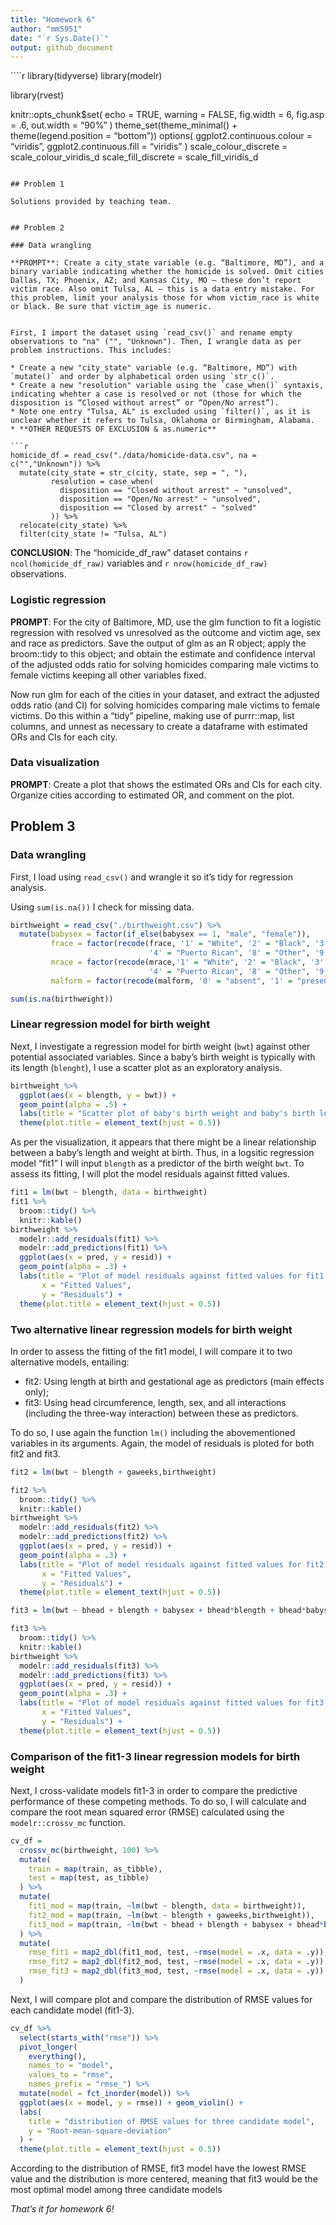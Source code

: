 ```yaml
---
title: "Homework 6"
author: "mm5951"
date: "`r Sys.Date()`"
output: github_document
---
```


````r
library(tidyverse)
library(modelr)

library(rvest)

knitr::opts_chunk$set(
	echo = TRUE,
	warning = FALSE,
  fig.width = 6,
  fig.asp = .6,
  out.width = "90%"
)
theme_set(theme_minimal() + theme(legend.position = "bottom"))
options(
  ggplot2.continuous.colour = "viridis",
  ggplot2.continuous.fill = "viridis"
)
scale_colour_discrete = scale_colour_viridis_d
scale_fill_discrete = scale_fill_viridis_d
```

## Problem 1

Solutions provided by teaching team.


## Problem 2

### Data wrangling  

**PROMPT**: Create a city_state variable (e.g. “Baltimore, MD”), and a binary variable indicating whether the homicide is solved. Omit cities Dallas, TX; Phoenix, AZ; and Kansas City, MO – these don’t report victim race. Also omit Tulsa, AL – this is a data entry mistake. For this problem, limit your analysis those for whom victim_race is white or black. Be sure that victim_age is numeric.


First, I import the dataset using `read_csv()` and rename empty observations to "na" ("", "Unknown"). Then, I wrangle data as per problem instructions. This includes:

* Create a new "city_state" variable (e.g. “Baltimore, MD”) with `mutate()` and order by alphabetical orden using `str_c()`.
* Create a new "resolution" variable using the `case_when()` syntaxis, indicating whehter a case is resolved or not (those for which the disposition is “Closed without arrest” or “Open/No arrest”).
* Note one entry "Tulsa, AL" is excluded using `filter()`, as it is unclear whether it refers to Tulsa, Oklahoma or Birmingham, Alabama.
* **OTHER REQUESTS OF EXCLUSION & as.numeric**

```r
homicide_df = read_csv("./data/homicide-data.csv", na = c("","Unknown")) %>% 
  mutate(city_state = str_c(city, state, sep = ", "),
         resolution = case_when(
           disposition == "Closed without arrest" ~ "unsolved",
           disposition == "Open/No arrest" ~ "unsolved",
           disposition == "Closed by arrest" ~ "solved"
         )) %>% 
  relocate(city_state) %>% 
  filter(city_state != "Tulsa, AL")
```

**CONCLUSION**: The "homicide_df_raw" dataset contains `r ncol(homicide_df_raw)` variables and `r nrow(homicide_df_raw)` observations. 

### Logistic regression 

**PROMPT**: For the city of Baltimore, MD, use the glm function to fit a logistic regression with resolved vs unresolved as the outcome and victim age, sex and race as predictors. Save the output of glm as an R object; apply the broom::tidy to this object; and obtain the estimate and confidence interval of the adjusted odds ratio for solving homicides comparing male victims to female victims keeping all other variables fixed.

Now run glm for each of the cities in your dataset, and extract the adjusted odds ratio (and CI) for solving homicides comparing male victims to female victims. Do this within a “tidy” pipeline, making use of purrr::map, list columns, and unnest as necessary to create a dataframe with estimated ORs and CIs for each city.


### Data visualization

**PROMPT**: Create a plot that shows the estimated ORs and CIs for each city. Organize cities according to estimated OR, and comment on the plot.



## Problem 3

### Data wrangling  

First, I load using `read_csv()` and wrangle it so it's tidy for regression analysis.

Using `sum(is.na())` I check for missing data.

```r
birthweight = read_csv("./birthweight.csv") %>% 
  mutate(babysex = factor(if_else(babysex == 1, "male", "female")),
         frace = factor(recode(frace, '1' = "White", '2' = "Black", '3' = "Asian", 
                               '4' = "Puerto Rican", '8' = "Other", '9' = "Unknown")),
         mrace = factor(recode(mrace,'1' = "White", '2' = "Black", '3' = "Asian", 
                               '4' = "Puerto Rican", '8' = "Other", '9' = "Unknown")),
         malform = factor(recode(malform, '0' = "absent", '1' = "present")))

sum(is.na(birthweight))
```


### Linear regression model for birth weight

Next, I investigate a regression model for birth weight (`bwt`) against other potential associated variables. Since a baby's birth weight is typically with its length (`blenght`), I use a scatter plot as an exploratory analysis.

```r
birthweight %>% 
  ggplot(aes(x = blength, y = bwt)) + 
  geom_point(alpha = .5) +
  labs(title = "Scatter plot of baby's birth weight and baby's birth length") +
  theme(plot.title = element_text(hjust = 0.5))
```

As per the visualization, it appears that there might be a linear relationship between a baby's length and weight at birth. Thus, in a logsitic regression model "fit1" I will input `blength` as a predictor of the birth weight `bwt`. To assess its fitting, I will plot the model residuals against fitted values.

```r
fit1 = lm(bwt ~ blength, data = birthweight)
fit1 %>% 
  broom::tidy() %>% 
  knitr::kable()
birthweight %>% 
  modelr::add_residuals(fit1) %>% 
  modelr::add_predictions(fit1) %>% 
  ggplot(aes(x = pred, y = resid)) +
  geom_point(alpha = .3) +
  labs(title = "Plot of model residuals against fitted values for fit1 model",
       x = "Fitted Values",
       y = "Residuals") +
  theme(plot.title = element_text(hjust = 0.5))
```

### Two alternative linear regression models for birth weight

In order to assess the fitting of the fit1 model, I will compare it to two alternative models, entailing:

* fit2: Using length at birth and gestational age as predictors (main effects only);
* fit3: Using head circumference, length, sex, and all interactions (including the three-way interaction) between these as predictors.

To do so, I use again the function `lm()` including the abovementioned variables in its arguments. Again, the model of residuals is ploted for both fit2 and fit3.

```r
fit2 = lm(bwt ~ blength + gaweeks,birthweight)

fit2 %>% 
  broom::tidy() %>% 
  knitr::kable()
birthweight %>% 
  modelr::add_residuals(fit2) %>% 
  modelr::add_predictions(fit2) %>% 
  ggplot(aes(x = pred, y = resid)) +
  geom_point(alpha = .3) +
  labs(title = "Plot of model residuals against fitted values for fit2 model",
       x = "Fitted Values",
       y = "Residuals") +
  theme(plot.title = element_text(hjust = 0.5))

fit3 = lm(bwt ~ bhead + blength + babysex + bhead*blength + bhead*babysex + blength*babysex + bhead*blength*babysex, birthweight)

fit3 %>% 
  broom::tidy() %>% 
  knitr::kable()
birthweight %>% 
  modelr::add_residuals(fit3) %>% 
  modelr::add_predictions(fit3) %>% 
  ggplot(aes(x = pred, y = resid)) +
  geom_point(alpha = .3) +
  labs(title = "Plot of model residuals against fitted values for fit3 model",
       x = "Fitted Values",
       y = "Residuals") +
  theme(plot.title = element_text(hjust = 0.5))
```

### Comparison of the fit1-3 linear regression models for birth weight

Next, I cross-validate models fit1-3 in order to compare the predictive performance of these competing methods. To do so, I will calculate and compare the root mean squared error (RMSE) calculated using the `modelr::crossv_mc` function.

```r
cv_df = 
  crossv_mc(birthweight, 100) %>% 
  mutate(
    train = map(train, as_tibble),
    test = map(test, as_tibble)
  ) %>% 
  mutate(
    fit1_mod = map(train, ~lm(bwt ~ blength, data = birthweight)),
    fit2_mod = map(train, ~lm(bwt ~ blength + gaweeks,birthweight)),
    fit3_mod = map(train, ~lm(bwt ~ bhead + blength + babysex + bhead*blength + bhead*babysex +       blength*babysex + bhead*blength*babysex, birthweight))
  ) %>% 
  mutate(
    rmse_fit1 = map2_dbl(fit1_mod, test, ~rmse(model = .x, data = .y)),
    rmse_fit2 = map2_dbl(fit2_mod, test, ~rmse(model = .x, data = .y)),
    rmse_fit3 = map2_dbl(fit3_mod, test, ~rmse(model = .x, data = .y))
  )
```

Next, I will compare plot and compare the distribution of RMSE values for each candidate model (fit1-3).

```r
cv_df %>% 
  select(starts_with("rmse")) %>% 
  pivot_longer(
    everything(),
    names_to = "model", 
    values_to = "rmse",
    names_prefix = "rmse_") %>% 
  mutate(model = fct_inorder(model)) %>% 
  ggplot(aes(x = model, y = rmse)) + geom_violin() +
  labs(
    title = "distribution of RMSE values for three candidate model",
    y = "Root-mean-square-deviation"
  ) +
  theme(plot.title = element_text(hjust = 0.5))
```

According to the distribution of RMSE, fit3 model have the lowest RMSE value and the distribution is more centered, meaning that fit3 would be the most optimal model among three candidate models



*That's it for homework 6!*

